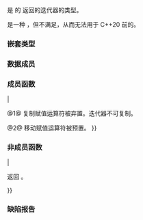 {{cpp/ranges/title|n=basic_istream_view::|''iterator''}}
{{cpp/ranges/basic_istream_view/navbar}}
{{dcl begin}}
{{dcla|expos=yes|
struct /*iterator*/;
}}
{{dcl end}}

{{c/core|ranges::basic_istream_view&lt;Val, CharT, Traits&gt;::}}{{tti|iterator}} 是 {{c/core|ranges::basic_istream_view&lt;Val, CharT, Traits&gt;}} 的 {{rlpt|/#begin|begin()}} 返回的迭代器的类型。

{{tt|iterator}} 是一种 {{lconcept|input_iterator}}，但不满足{{named req|InputIterator}}，从而无法用于 C++20 前的{{lt|cpp/algorithm|算法}}。

===嵌套类型===
{{dsc begin}}
{{dsc hitem|类型|定义}}
{{dsc|{{tt|iterator_concept}}|{{lc|std::input_iterator_tag}}}}
{{dsc|{{tt|difference_type}}|{{lc|std::ptrdiff_t}}}}
{{dsc|{{tt|value_type}}|{{tt|Val}}}}
{{dsc end}}

===数据成员===
{{dsc begin}}
{{dsc hitem|成员|定义}}
{{dsc expos mem obj|spec={{c/core|ranges::basic_istream_view&lt;Val, CharT, Traits&gt;}}|parent_|id=parent|指向父视图的指针}}
{{dsc end}}

===成员函数===
{{anchor|ctor}}
{{member|{{small|std::ranges::basic_istream_view::''iterator''::}}''iterator''|
{{dcl begin}}
{{dcl|num=1|since=c++20|1=
/*iterator*/( const /*iterator*/&amp; ) = delete;
}}
{{dcl|num=2|since=c++20|1=
/*iterator*/( /*iterator*/&amp;&amp; ) = default;
}}
{{dcl|num=3|since=c++20|
constexpr explicit /*iterator*/( basic_istream_view&amp; parent );
}}
{{dcl end}}

@1@ 复制构造函数被弃置。迭代器不可复制。

@2@ 移动构造函数被预置。

@3@ 以 {{c|std::addressof(parent)}} 初始化 {{lsi|#parent_}}{{sep}}。
}}

{{anchor|assign}}
{{member|{{small|std::ranges::basic_istream_view::''iterator''::}}operator{{=}}|
{{dcl begin}}
{{dcl|num=1|since=c++20|1=
/*iterator*/&amp; operator=( const /*iterator*/&amp; ) = delete;
}}
{{dcl|num=2|since=c++20|1=
/*iterator*/&amp; operator=( /*iterator*/&amp;&amp; ) = default;
}}
{{dcl end}}

@1@ 复制赋值运算符被弃置。迭代器不可复制。

@2@ 移动赋值运算符被预置。
}}

{{anchor|increment}}
{{member|{{small|std::ranges::basic_istream_view::''iterator''::}}operator++|
{{dcl begin}}
{{dcl|num=1|since=c++20|
/*iterator*/&amp; operator++();
}}
{{dcl|num=2|since=c++20|
void operator++(int);
}}
{{dcl end}}

@1@ 等价于 {{box|{{c/core|*}}{{lsi|#parent_}}{{sep}}{{c/core|-&gt;}}{{rlpsi|/#stream_}}{{nbspt}}{{c/core|&gt;&gt;}}{{nbspt}}{{lsi|#parent_}}{{sep}}{{c/core|-&gt;}}{{rlpsi|/#value_}}}}。

@2@ 等价于 {{c|++*this}}。
}}

{{anchor|dereference}}
{{member|{{small|std::ranges::basic_istream_view::''iterator''::}}operator*|
{{ddcl|since=c++20|
Val&amp; operator*() const;
}}

返回 {{box|{{lsi|#parent_}}{{sep}}{{c/core|-&gt;}}{{rlpsi|/#value_}}}}。
}}

===非成员函数===
{{member|operator{{==}}{{small|(std::ranges::basic_istream_view::''iterator'', std::default_sentinel)}}|
{{ddcl|since=c++20|1=
friend bool operator==( const /*iterator*/&amp; x, std::default_sentinel_t );
}}

返回 {{box|{{c/core|!*}}{{lsi|#parent_}}{{sep}}{{c/core|-&gt;}}{{rlpsi|/#stream_}}}}。

{{cpp/hidden friend|{{tt|std::ranges::basic_istream_view::''iterator''}}}}
}}

===缺陷报告===
{{dr list begin}}
{{dr list item|paper=P2325R3|std=C++20|before=因为 C++20 迭代器必须为 {{lconcept|default_initializable}} 而提供了默认构造函数|after=与该要求一同移除}}
{{dr list end}}

{{langlinks|en|es|ja|ru}}